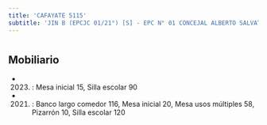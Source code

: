 ```yaml
---
title: 'CAFAYATE 5115'
subtitle: 'JIN B (EPCJC 01/21°) [S] - EPC N° 01 CONCEJAL ALBERTO SALVATORI - CENS N° 67 - PI LOS GRILLITOS'
---
```


#


## Mobiliario

*  (2023) : Mesa inicial 15, Silla escolar 90 

*  (2021) : Banco largo comedor 116, Mesa inicial 20, Mesa usos múltiples 58, Pizarrón 10, Silla escolar 120 



